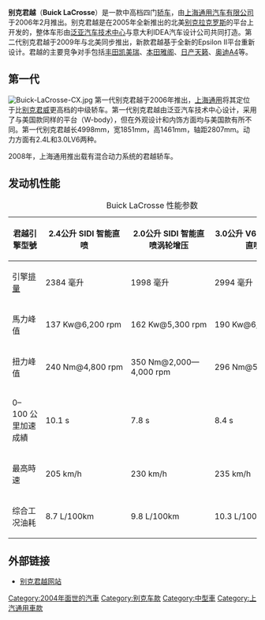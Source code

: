 {{Infobox Automobile
| image        = File:2019 Buick LaCrosse Avenir AWD front NYIAS 2019.jpg
| name         = 别克君越<br/>Buick LaCrosse
| assembly     = {{USA}}[[底特律|底特律]]<br>{{CHN}}[[上海|上海]] ([[上海通用|上海通用]])
| aka          = 
| manufacturer = [[上海通用汽车有限公司|上海通用汽车有限公司]]
| production   = 2006至今
| class        = 
| body style   = 三厢四门
| engine       = 2.4 L SIDI<br />2.0 T SIDI 涡轮增压<br />3.0 L SIDI V6<br />3.6 L SIDI V6（仅限海外）
| transmission = 6速手自一体
| length       = 5000 mm
| width        = 1858 mm
| height       = 1497 mm
| wheelbase    = 2837 mm
| fuel_capacity  = 70 公升
|similar= [[丰田凯美瑞|丰田凯美瑞]]<br />[[本田雅阁|本田雅阁]]
}}
'''别克君越'''（'''Buick LaCrosse'''）是一款中高档四门[[轿车|轿车]]，由[[上海通用汽车有限公司|上海通用汽车有限公司]]于2006年2月推出。别克君越是在2005年全新推出的北美[[别克拉克罗斯|别克拉克罗斯]]的平台上开发的，整体车形由[[泛亚汽车技术中心|泛亚汽车技术中心]]与意大利IDEA汽车设计公司共同打造。第二代别克君越于2009年与北美同步推出，新款君越基于全新的Epsilon II平台重新设计。君越的主要竞争对手包括[[丰田凯美瑞|丰田凯美瑞]]、[[本田雅阁|本田雅阁]]、[[日产天籁|日产天籁]]、[[奥迪A4|奥迪A4]]等。

==第一代==
[[File:Buick-LaCrosse-CX.jpg|thumb]]
第一代别克君越于2006年推出，[[上海通用|上海通用]]将其定位于比[[别克君威|别克君威]]更高档的中级轿车。第一代别克君越由泛亚汽车技术中心设计，采用了与美国款同样的平台（W-body），但在外观设计和内饰方面均与美国款有所不同。第一代别克君越长4998mm，宽1851mm，高1461mm，轴距2807mm。动力方面有2.4L和3.0LV6两种。

2008年，上海通用推出载有混合动力系统的君越轿车。

==发动机性能==

{| class="wikitable"
|+Buick LaCrosse 性能参数
! 君越引擎型號 !! 2.4公升 SIDI 智能直喷
! 2.0公升 SIDI 智能直喷涡轮增压
! 3.0公升 V6 SIDI 智能直喷
|-
! 引擎[[排量|排量]]
| 2384 毫升
| 1998 毫升
| 2994 毫升
|-
! 馬力峰值
| 137 Kw@6,200 rpm
| 162 Kw@5,300 rpm
| 190 Kw@6,800 rpm
|-
! 扭力峰值
| 240 Nm@4,800 rpm
| 350 Nm@2,000—4,000 rpm
| 296 Nm@5,600 rpm
|-
! 0–100 公里加速成績
| 10.1 s
| 7.8 s 
| 8.4 s
|-
! 最高時速
| 205 km/h
| 230 km/h
| 235 km/h
|-
! 综合工况油耗
| 8.7 L/100km
| 9.8 L/100km
| 10.3 L/100km
|}

==外部链接==
*[http://www.buick.com.cn/lacrosse/ 别克君越网站] {{Wayback|url=http://www.buick.com.cn/lacrosse/ |date=20201021073245 }}

{{别克汽车车型}}
{{Buick China timeline}}

[[Category:2004年面世的汽車|Category:2004年面世的汽車]]
[[Category:别克车款|Category:别克车款]]
[[Category:中型車|Category:中型車]]
[[Category:上汽通用車款|Category:上汽通用車款]]